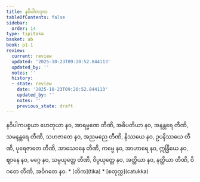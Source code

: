 ```yaml
---
title: နဝိပါကဒုက
tableOfContents: false
sidebar:
  order: 14
type: tipitaka
basket: ab
book: p1-1
review:
  current: review
  updated: '2025-10-23T09:20:52.844113'
  updated_by: ''
  notes: ''
  history:
  - state: review
    date: '2025-10-23T09:20:52.844113'
    updated_by: ''
    notes: ''
    previous_state: draft
---
```



<ReviewStatus review={frontmatter.review} showDetails={true} />

<HypothesisAnnotation frontmatter={frontmatter} />

<DynamicBreadcrumb />

<Division number="91" book="p1-1" e="ch" v="36" p="35">

<Paragraph number="382" book="p1-1">
နဝိပါကပစ္စယာ ဟေတုယာ နဝ, အာရမ္မဏေ တီဏိ, အဓိပတိယာ နဝ, အနန္တရေ တီဏိ, သမနန္တရေ တီဏိ, သဟဇာတေ နဝ, အညမညေ တီဏိ, နိဿယေ နဝ, ဥပနိဿယေ တီဏိ, ပုရေဇာတေ တီဏိ, အာသေဝနေ တီဏိ, ကမ္မေ နဝ, အာဟာရေ နဝ, ဣန္ဒြိယေ နဝ, ဈာနေ နဝ, မဂ္ဂေ နဝ, သမ္ပယုတ္တေ တီဏိ, ဝိပ္ပယုတ္တေ နဝ, အတ္ထိယာ နဝ, နတ္ထိယာ တီဏိ, ဝိဂတေ တီဏိ, အဝိဂတေ နဝ.

</Paragraph>
</Division>

<TableOfContents book="p1-1">
* [တိက](tika)
* [စတုက္က](catukka)
</TableOfContents>